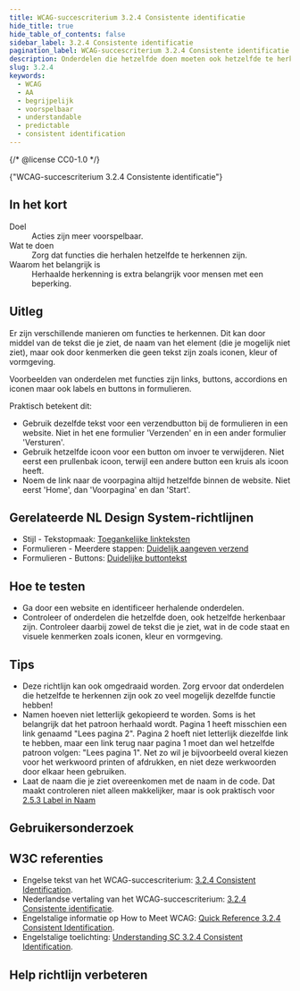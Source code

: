 ```yaml
---
title: WCAG-succescriterium 3.2.4 Consistente identificatie
hide_title: true
hide_table_of_contents: false
sidebar_label: 3.2.4 Consistente identificatie
pagination_label: WCAG-succescriterium 3.2.4 Consistente identificatie
description: Onderdelen die hetzelfde doen moeten ook hetzelfde te herkennen zijn.
slug: 3.2.4
keywords:
  - WCAG
  - AA
  - begrijpelijk
  - voorspelbaar
  - understandable
  - predictable
  - consistent identification
---
```


{/* @license CC0-1.0 */}


<WcagHeadingGroup level={1} conformanceLevel="Niveau AA">
  {"WCAG-succescriterium 3.2.4 Consistente identificatie"}
</WcagHeadingGroup>

## In het kort

<dl>
  <div class="dl__item">
    <dt class="dl__term">Doel</dt>
    <dd class="dl__definition">Acties zijn meer voorspelbaar.</dd>
  </div>
  <div class="dl__item">
    <dt class="dl__term">Wat te doen</dt>
    <dd class="dl__definition">Zorg dat functies die herhalen hetzelfde te herkennen zijn.</dd>
  </div>
  <div class="dl__item">
    <dt class="dl__term">Waarom het belangrijk is</dt>
    <dd class="dl__definition">Herhaalde herkenning is extra belangrijk voor mensen met een beperking.</dd>
  </div>
</dl>

## Uitleg

<Summary />

Er zijn verschillende manieren om functies te herkennen. Dit kan door middel van de tekst die je ziet, de naam van het element (die je mogelijk niet ziet), maar ook door kenmerken die geen tekst zijn zoals iconen, kleur of vormgeving.

Voorbeelden van onderdelen met functies zijn links, buttons, accordions en iconen maar ook labels en buttons in formulieren.

Praktisch betekent dit:

- Gebruik dezelfde tekst voor een verzendbutton bij de formulieren in een website. Niet in het ene formulier 'Verzenden' en in een ander formulier 'Versturen'.
- Gebruik hetzelfde icoon voor een button om invoer te verwijderen. Niet eerst een prullenbak icoon, terwijl een andere button een kruis als icoon heeft.
- Noem de link naar de voorpagina altijd hetzelfde binnen de website. Niet eerst 'Home', dan 'Voorpagina' en dan 'Start'.

## Gerelateerde NL Design System-richtlijnen

- Stijl - Tekstopmaak: [Toegankelijke linkteksten](/richtlijnen/content/tekstopmaak/linkteksten/)
- Formulieren - Meerdere stappen: [Duidelijk aangeven verzend](/richtlijnen/formulieren/meerdere-stappen/verzenden-aangeven/)
- Formulieren - Buttons: [Duidelijke buttontekst](/richtlijnen/formulieren/buttons/duidelijk-buttontekst/)

## Hoe te testen

- Ga door een website en identificeer herhalende onderdelen.
- Controleer of onderdelen die hetzelfde doen, ook hetzelfde herkenbaar zijn. Controleer daarbij zowel de tekst die je ziet, wat in de code staat en visuele kenmerken zoals iconen, kleur en vormgeving.

## Tips

- Deze richtlijn kan ook omgedraaid worden. Zorg ervoor dat onderdelen die hetzelfde te herkennen zijn ook zo veel mogelijk dezelfde functie hebben!
- Namen hoeven niet letterlijk gekopieerd te worden. Soms is het belangrijk dat het patroon herhaald wordt. Pagina 1 heeft misschien een link genaamd "Lees pagina 2". Pagina 2 hoeft niet letterlijk diezelfde link te hebben, maar een link terug naar pagina 1 moet dan wel hetzelfde patroon volgen: "Lees pagina 1". Net zo wil je bijvoorbeeld overal kiezen voor het werkwoord printen of afdrukken, en niet deze werkwoorden door elkaar heen gebruiken.
- Laat de naam die je ziet overeenkomen met de naam in de code. Dat maakt controleren niet alleen makkelijker, maar is ook praktisch voor [2.5.3 Label in Naam](/wcag/2.5.3/)

## Gebruikersonderzoek

<CTAGebruikersonderzoek />

## W3C referenties

- Engelse tekst van het WCAG-succescriterium: [<span lang="en">3.2.4 Consistent Identification</span>](https://www.w3.org/TR/WCAG22/#consistent-identification).
- Nederlandse vertaling van het WCAG-succescriterium: [3.2.4 Consistente identificatie](https://www.w3.org/Translations/WCAG22-nl/#-identificatie).
- Engelstalige informatie op <span lang="en">How to Meet WCAG</span>: [<span lang="en">Quick Reference 3.2.4 Consistent Identification</span>](https://www.w3.org/WAI/WCAG22/quickref/#consistent-identification).
- Engelstalige toelichting: [<span lang="en">Understanding SC 3.2.4 Consistent Identification</span>](https://www.w3.org/WAI/WCAG22/Understanding/consistent-identification.html).

<SpotlightSection>
  <Markdown omitH1 headinglevel={3}>
    <Disclaimer />
  </Markdown>
</SpotlightSection>

## Help richtlijn verbeteren

<Markdown omitH1 headinglevel={3}>
  <WCAGFooterInfo />
</Markdown>
